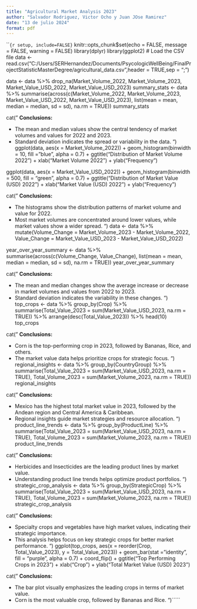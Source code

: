 ```yaml
---
title: "Agricultural Market Analysis 2023"
author: "Salvador Rodriguez, Victor Ocho y Juan JOse Ramirez"
date: "13 de julio 2024"
format: pdf
---
```


```{r setup, include=FALSE}`
knitr::opts_chunk$set(echo = FALSE, message = FALSE, warning = FALSE)
library(dplyr)
library(ggplot2)
# Load the CSV file
data <- read.csv("C:/Users/SERHernandez/Documents/PsycologicWellBeing/FinalProjectStatisticMasterDegree/agricultural_data.csv",header = TRUE,sep = ";")

data <- data %>%
  drop_na(Market_Volume_2022, Market_Volume_2023, Market_Value_USD_2022, Market_Value_USD_2023)
summary_stats <- data %>%
  summarise(across(c(Market_Volume_2022, Market_Volume_2023, Market_Value_USD_2022, Market_Value_USD_2023), 
                   list(mean = mean, median = median, sd = sd), na.rm = TRUE))
summary_stats

cat("
**Conclusions:**

- The mean and median values show the central tendency of market volumes and values for 2022 and 2023.
- Standard deviation indicates the spread or variability in the data.
")
ggplot(data, aes(x = Market_Volume_2022)) +
  geom_histogram(binwidth = 10, fill = "blue", alpha = 0.7) +
  ggtitle("Distribution of Market Volume 2022") +
  xlab("Market Volume 2022") + ylab("Frequency")

ggplot(data, aes(x = Market_Value_USD_2022)) +
  geom_histogram(binwidth = 500, fill = "green", alpha = 0.7) +
  ggtitle("Distribution of Market Value (USD) 2022") +
  xlab("Market Value (USD) 2022") + ylab("Frequency")

cat("
**Conclusions:**

- The histograms show the distribution patterns of market volume and value for 2022.
- Most market volumes are concentrated around lower values, while market values show a wider spread.
")
data <- data %>%
  mutate(Volume_Change = Market_Volume_2023 - Market_Volume_2022,
         Value_Change = Market_Value_USD_2023 - Market_Value_USD_2022)

year_over_year_summary <- data %>%
  summarise(across(c(Volume_Change, Value_Change), list(mean = mean, median = median, sd = sd), na.rm = TRUE))
year_over_year_summary

cat("
**Conclusions:**

- The mean and median changes show the average increase or decrease in market volumes and values from 2022 to 2023.
- Standard deviation indicates the variability in these changes.
")
top_crops <- data %>%
  group_by(Crop) %>%
  summarise(Total_Value_2023 = sum(Market_Value_USD_2023, na.rm = TRUE)) %>%
  arrange(desc(Total_Value_2023)) %>%
  head(10)
top_crops

cat("
**Conclusions:**

- Corn is the top-performing crop in 2023, followed by Bananas, Rice, and others.
- The market value data helps prioritize crops for strategic focus.
")
regional_insights <- data %>%
  group_by(CountryGroup) %>%
  summarise(Total_Value_2023 = sum(Market_Value_USD_2023, na.rm = TRUE),
            Total_Volume_2023 = sum(Market_Volume_2023, na.rm = TRUE))
regional_insights

cat("
**Conclusions:**

- Mexico has the highest total market value in 2023, followed by the Andean region and Central America & Caribbean.
- Regional insights guide market strategies and resource allocation.
")
product_line_trends <- data %>%
  group_by(ProductLine) %>%
  summarise(Total_Value_2023 = sum(Market_Value_USD_2023, na.rm = TRUE),
            Total_Volume_2023 = sum(Market_Volume_2023, na.rm = TRUE))
product_line_trends

cat("
**Conclusions:**

- Herbicides and Insecticides are the leading product lines by market value.
- Understanding product line trends helps optimize product portfolios.
")
strategic_crop_analysis <- data %>%
  group_by(StrategicCrop) %>%
  summarise(Total_Value_2023 = sum(Market_Value_USD_2023, na.rm = TRUE),
            Total_Volume_2023 = sum(Market_Volume_2023, na.rm = TRUE))
strategic_crop_analysis

cat("
**Conclusions:**

- Specialty crops and vegetables have high market values, indicating their strategic importance.
- This analysis helps focus on key strategic crops for better market performance.
")
ggplot(top_crops, aes(x = reorder(Crop, Total_Value_2023), y = Total_Value_2023)) +
  geom_bar(stat = "identity", fill = "purple", alpha = 0.7) +
  coord_flip() +
  ggtitle("Top Performing Crops in 2023") +
  xlab("Crop") + ylab("Total Market Value (USD) 2023")

cat("
**Conclusions:**

- The bar plot visually emphasizes the leading crops in terms of market value.
- Corn is the most valuable crop, followed by Bananas and Rice.
")`````
